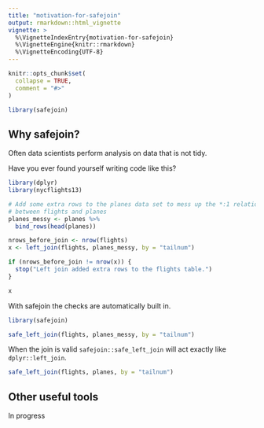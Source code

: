 ```yaml
---
title: "motivation-for-safejoin"
output: rmarkdown::html_vignette
vignette: >
  %\VignetteIndexEntry{motivation-for-safejoin}
  %\VignetteEngine{knitr::rmarkdown}
  %\VignetteEncoding{UTF-8}
---
```


```r
knitr::opts_chunk$set(
  collapse = TRUE,
  comment = "#>"
)
```

```r
library(safejoin)
```

## Why safejoin?

Often data scientists perform analysis on data that is not tidy.

Have you ever found yourself writing code like this?

```r
library(dplyr)
library(nycflights13)

# Add some extra rows to the planes data set to mess up the *:1 relationship
# between flights and planes
planes_messy <- planes %>% 
  bind_rows(head(planes))

nrows_before_join <- nrow(flights)
x <- left_join(flights, planes_messy, by = "tailnum")

if (nrows_before_join != nrow(x)) {
  stop("Left join added extra rows to the flights table.")
}

x
```

With safejoin the checks are automatically built in.

```r
library(safejoin)

safe_left_join(flights, planes_messy, by = "tailnum")
```

When the join is valid `safejoin::safe_left_join` will act exactly like `dplyr::left_join`.

```r
safe_left_join(flights, planes, by = "tailnum")
```

## Other useful tools

In progress
